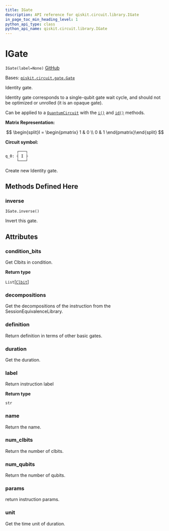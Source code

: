 ```yaml
---
title: IGate
description: API reference for qiskit.circuit.library.IGate
in_page_toc_min_heading_level: 1
python_api_type: class
python_api_name: qiskit.circuit.library.IGate
---
```


# IGate

<span id="qiskit.circuit.library.IGate" />

`IGate(label=None)` [GitHub](https://github.com/qiskit/qiskit/tree/stable/0.21/qiskit/circuit/library/standard_gates/i.py "view source code")

Bases: [`qiskit.circuit.gate.Gate`](qiskit.circuit.Gate "qiskit.circuit.gate.Gate")

Identity gate.

Identity gate corresponds to a single-qubit gate wait cycle, and should not be optimized or unrolled (it is an opaque gate).

Can be applied to a [`QuantumCircuit`](qiskit.circuit.QuantumCircuit "qiskit.circuit.QuantumCircuit") with the [`i()`](qiskit.circuit.QuantumCircuit#i "qiskit.circuit.QuantumCircuit.i") and [`id()`](qiskit.circuit.QuantumCircuit#id "qiskit.circuit.QuantumCircuit.id") methods.

**Matrix Representation:**

$$
\begin{split}I = \begin{pmatrix}
        1 & 0 \\
        0 & 1
    \end{pmatrix}\end{split}
$$

**Circuit symbol:**

```python
     ┌───┐
q_0: ┤ I ├
     └───┘
```

Create new Identity gate.

## Methods Defined Here

### inverse

<span id="qiskit.circuit.library.IGate.inverse" />

`IGate.inverse()`

Invert this gate.

## Attributes

<span id="qiskit.circuit.library.IGate.condition_bits" />

### condition\_bits

Get Clbits in condition.

**Return type**

`List`\[[`Clbit`](qiskit.circuit.Clbit "qiskit.circuit.classicalregister.Clbit")]

<span id="qiskit.circuit.library.IGate.decompositions" />

### decompositions

Get the decompositions of the instruction from the SessionEquivalenceLibrary.

<span id="qiskit.circuit.library.IGate.definition" />

### definition

Return definition in terms of other basic gates.

<span id="qiskit.circuit.library.IGate.duration" />

### duration

Get the duration.

<span id="qiskit.circuit.library.IGate.label" />

### label

Return instruction label

**Return type**

`str`

<span id="qiskit.circuit.library.IGate.name" />

### name

Return the name.

<span id="qiskit.circuit.library.IGate.num_clbits" />

### num\_clbits

Return the number of clbits.

<span id="qiskit.circuit.library.IGate.num_qubits" />

### num\_qubits

Return the number of qubits.

<span id="qiskit.circuit.library.IGate.params" />

### params

return instruction params.

<span id="qiskit.circuit.library.IGate.unit" />

### unit

Get the time unit of duration.


